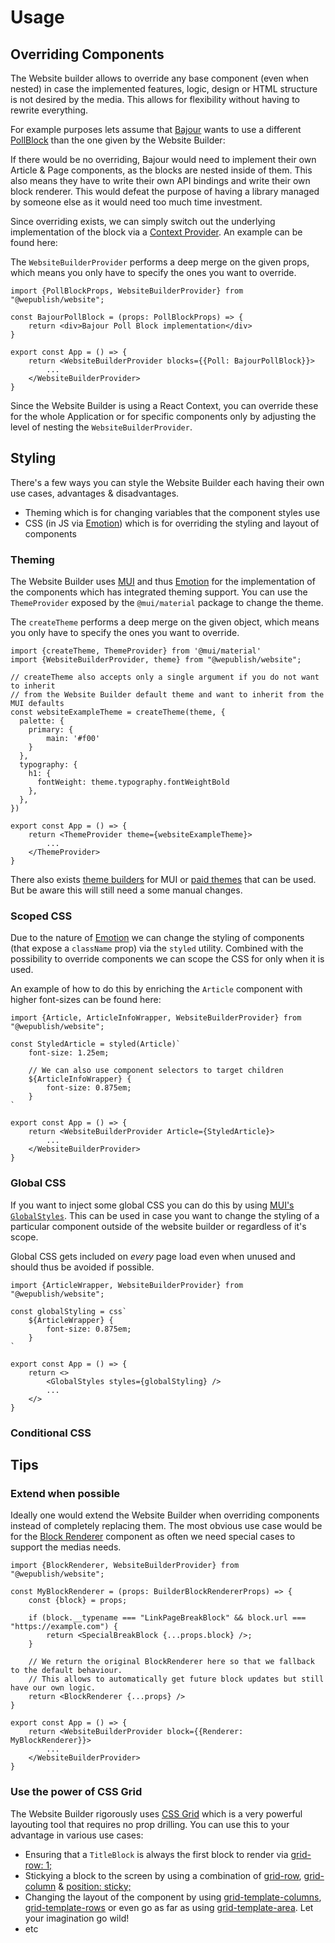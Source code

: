 
<Meta title="Getting Started/Usage" />

# Usage

## Overriding Components

The Website builder allows to override any base component (even when nested) in case the implemented features, logic, design or HTML structure is not desired by the media. This allows for flexibility without having to rewrite everything.

For example purposes lets assume that [Bajour](https://bajour.ch) wants to use a different [PollBlock](../?path=/story/blocks-poll--default) than the one given by the Website Builder:

If there would be no overriding, Bajour would need to implement their own Article & Page components, as the blocks are nested inside of them. This also means they have to write their own API bindings and write their own block renderer. This would defeat the purpose of having a library managed by someone else as it would need too much time investment.

Since overriding exists, we can simply switch out the underlying implementation of the block via a [Context Provider](https://react.dev/learn/passing-data-deeply-with-context). An example can be found here:

<Alert severity="info">The `WebsiteBuilderProvider` performs a deep merge on the given props, which means you only have to specify the ones you want to override.</Alert>

```tsx
import {PollBlockProps, WebsiteBuilderProvider} from "@wepublish/website";

const BajourPollBlock = (props: PollBlockProps) => {
    return <div>Bajour Poll Block implementation</div>
}

export const App = () => {
    return <WebsiteBuilderProvider blocks={{Poll: BajourPollBlock}}>
        ...
    </WebsiteBuilderProvider>
}
```

Since the Website Builder is using a React Context, you can override these for the whole Application or for specific components only by adjusting the level of nesting the `WebsiteBuilderProvider`.

## Styling

There's a few ways you can style the Website Builder each having their own use cases, advantages & disadvantages.

- Theming which is for changing variables that the component styles use
- CSS (in JS via [Emotion](https://emotion.sh/docs/introduction)) which is for overriding the styling and layout of components

### Theming

The Website Builder uses [MUI](https://mui.com/material-ui/getting-started/) and thus [Emotion](https://emotion.sh/docs/introduction) for the implementation of the components which has integrated theming support. You can use the `ThemeProvider` exposed by the `@mui/material` package to change the theme.

<Alert severity="info">The `createTheme` performs a deep merge on the given object, which means you only have to specify the ones you want to override.</Alert>

```tsx
import {createTheme, ThemeProvider} from '@mui/material'
import {WebsiteBuilderProvider, theme} from "@wepublish/website";

// createTheme also accepts only a single argument if you do not want to inherit
// from the Website Builder default theme and want to inherit from the MUI defaults
const websiteExampleTheme = createTheme(theme, {
  palette: {
    primary: {
        main: '#f00'
    }
  },
  typography: {
    h1: {
      fontWeight: theme.typography.fontWeightBold
    },
  },
})

export const App = () => {
    return <ThemeProvider theme={websiteExampleTheme}>
        ...
    </ThemeProvider>
}
```

There also exists [theme builders](https://bareynol.github.io/mui-theme-creator/) for MUI or [paid themes](https://mui.com/store/) that can be used. But be aware this will still need a some manual changes.

### Scoped CSS

Due to the nature of [Emotion](https://emotion.sh/docs/styled) we can change the styling of components (that expose a `className` prop) via the `styled` utility. Combined with the possibility to override components we can scope the CSS for only when it is used.

An example of how to do this by enriching the `Article` component with higher font-sizes can be found here:

```tsx
import {Article, ArticleInfoWrapper, WebsiteBuilderProvider} from "@wepublish/website";

const StyledArticle = styled(Article)`
    font-size: 1.25em;

    // We can also use component selectors to target children
    ${ArticleInfoWrapper} {
        font-size: 0.875em;
    }
`

export const App = () => {
    return <WebsiteBuilderProvider Article={StyledArticle}>
        ...
    </WebsiteBuilderProvider>
}
```

### Global CSS

If you want to inject some global CSS you can do this by using [MUI's `GlobalStyles`](https://mui.com/material-ui/api/global-styles/). This can be used in case you want to change the styling of a particular component outside of the website builder or regardless of it's scope.

<Alert severity="warning">Global CSS gets included on *every* page load even when unused and should thus be avoided if possible.</Alert>

```tsx
import {ArticleWrapper, WebsiteBuilderProvider} from "@wepublish/website";

const globalStyling = css`
    ${ArticleWrapper} {
        font-size: 0.875em;
    }
`

export const App = () => {
    return <>
        <GlobalStyles styles={globalStyling} />
        ...
    </>
}
```

### Conditional CSS


## Tips

### Extend when possible

Ideally one would extend the Website Builder when overriding components instead of completely replacing them. The most obvious use case would be for the [Block Renderer](../?path=/story/blocks-blocks--default) component as often we need special cases to support the medias needs.

```tsx
import {BlockRenderer, WebsiteBuilderProvider} from "@wepublish/website";

const MyBlockRenderer = (props: BuilderBlockRendererProps) => {
    const {block} = props;

    if (block.__typename === "LinkPageBreakBlock" && block.url === "https://example.com") {
        return <SpecialBreakBlock {...props.block} />;
    }

    // We return the original BlockRenderer here so that we fallback to the default behaviour.
    // This allows to automatically get future block updates but still have our own logic.
    return <BlockRenderer {...props} />
}

export const App = () => {
    return <WebsiteBuilderProvider block={{Renderer: MyBlockRenderer}}>
        ...
    </WebsiteBuilderProvider>
}
```

### Use the power of CSS Grid

The Website Builder rigorously uses [CSS Grid](https://developer.mozilla.org/en-US/docs/Web/CSS/grid) which is a very powerful layouting tool that requires no prop drilling. You can use this to your advantage in various use cases:

- Ensuring that a `TitleBlock` is always the first block to render via [grid-row: 1;](https://developer.mozilla.org/en-US/docs/Web/CSS/grid-row)
- Stickying a block to the screen by using a combination of [grid-row](https://developer.mozilla.org/en-US/docs/Web/CSS/grid-row), [grid-column](https://developer.mozilla.org/en-US/docs/Web/CSS/grid-column) & [position: sticky;](https://developer.mozilla.org/en-US/docs/Web/CSS/position)
- Changing the layout of the component by using [grid-template-columns](https://developer.mozilla.org/en-US/docs/Web/CSS/grid-template-columns), [grid-template-rows](https://developer.mozilla.org/en-US/docs/Web/CSS/grid-template-rows) or even go as far as using [grid-template-area](https://developer.mozilla.org/en-US/docs/Web/CSS/grid-template-area). Let your imagination go wild!
- etc

